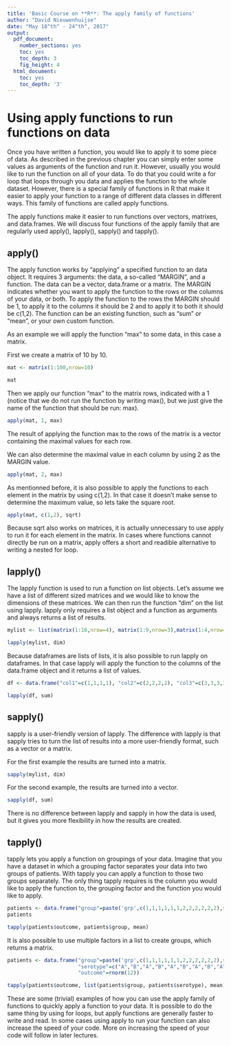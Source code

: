 ```yaml
---
title: 'Basic Course on **R**: The apply family of functions'
author: "David Nieuwenhuijse"
date: "May 18^th^ - 24^th^, 2017"
output:
  pdf_document:
    number_sections: yes
    toc: yes
    toc_depth: 3
    fig_height: 4
  html_document:
    toc: yes
    toc_depth: '3'
---
```

\newpage
# Using apply functions to run functions on data

Once you have written a function, you would like to apply it to some piece of data. As described in the previous chapter you can simply enter some values as arguments of the function and run it. However, usually you would like to run the function on all of your data. To do that you could write a for loop that loops through you data and applies the function to the whole dataset. However, there is a special family of functions in R that make it easier to apply your function to a range of different data classes in different ways. This family of functions are called apply functions.

The apply functions make it easier to run functions over vectors, matrixes, and data.frames. We will discuss four functions of the apply family that are regularly used apply(), lapply(), sapply() and tapply().

## apply()

The apply function works by "applying" a specified function to an data object. It requires 3 arguments: the data, a so-called "MARGIN", and a function. The data can be a vector, data.frame or a matrix. The MARGIN indicates whether you want to apply the function to the rows or the columns of your data, or both. To apply the function to the rows the MARGIN should be 1, to apply it to the columns it should be 2 and to apply it to both it should be c(1,2). The function can be an existing function, such as "sum" or "mean", or your own custom function.

As an example we will apply the function "max" to some data, in this case a matrix.

First we create a matrix of 10 by 10.

```r
mat <- matrix(1:100,nrow=10)

mat
```

Then we apply our function "max" to the matrix rows, indicated with a 1 (notice that we do not run the function by writing max(), but we just give the name of the function that should be run: max).

```r
apply(mat, 1, max)
```

The result of applying the function max to the rows of the matrix is a vector containing the maximal values for each row.

We can also determine the maximal value in each column by using 2 as the MARGIN value.

```r
apply(mat, 2, max)

```

\newpage
As mentionned before, it is also possible to apply the functions to each element in the matrix by using c(1,2). In that case it doesn't make sense to determine the maximum value, so lets take the square root.

```r
apply(mat, c(1,2), sqrt)

```

Because sqrt also works on matrices, it is actually unnecessary to use apply to run it for each element in the matrix. In cases where functions cannot directly be run on a matrix, apply offers a short and readible alternative to writing a nested for loop.
\newpage

## lapply()

The lapply function is used to run a function on list objects. Let's assume we have a list of different sized matrices and we would like to know the dimensions of these matrices. We can then run the function "dim" on the list using lapply. lapply only requires a list object and a function as arguments and always returns a list of results.

```r
mylist <- list(matrix(1:16,nrow=4), matrix(1:9,nrow=3),matrix(1:4,nrow=2))

lapply(mylist, dim)
```

Because dataframes are lists of lists, it is also possible to run lapply on dataframes. In that case lapply will apply the function to the columns of the data.frame object and it returns a list of values.

```r
df <- data.frame("col1"=c(1,1,1,1), "col2"=c(2,2,2,2), "col3"=c(3,3,3,3))

lapply(df, sum)
```

## sapply()

sapply is a user-friendly version of lapply. The difference with lapply is that sapply tries to turn the list of results into a more user-friendly format, such as a vector or a matrix.

For the first example the results are turned into a matrix.

```r
sapply(mylist, dim)
```

For the second example, the results are turned into a vector.

```r
sapply(df, sum)
```

There is no difference between lapply and sapply in how the data is used, but it gives you more flexibility in how the results are created.

## tapply()

tapply lets you apply a function on groupings of your data. Imagine that you have a dataset in which a grouping factor separates your data into two groups of patients. With tapply you can apply a function to those two groups separately. The only thing tapply requires is the column you would like to apply the function to, the grouping factor and the function you would like to apply.

```r

patients <- data.frame("group"=paste('grp',c(1,1,1,1,1,1,2,2,2,2,2,2),sep='-'), "outcome"=rnorm(12))
patients

tapply(patients$outcome, patients$group, mean)
```

It is also possible to use multiple factors in a list to create groups, which returns a matrix.

```r

patients <- data.frame("group"=paste('grp',c(1,1,1,1,1,1,2,2,2,2,2,2),sep='-'),
                       "serotype"=c("A","B","A","B","A","B","A","B","A","B","A","B"),
                       "outcome"=rnorm(12))

tapply(patients$outcome, list(patients$group, patients$serotype), mean)
```

These are some (trivial) examples of how you can use the apply family of functions to quickly apply a function to your data. It is possible to do the same thing by using for loops, but apply functions are generally faster to write and read. In some cases using apply to run your function can also increase the speed of your code. More on increasing the speed of your code will follow in later lectures.